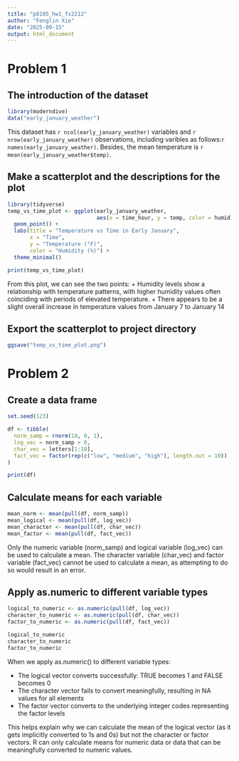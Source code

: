 ```yaml
---
title: "p8105_hw1_fx2212"
author: "Fenglin Xie"
date: "2025-09-15"
output: html_document
---
```

# Problem 1
## The introduction of the dataset
```r
library(moderndive)
data("early_january_weather")
```
This dataset has `r ncol(early_january_weather)` variables and `r nrow(early_january_weather)` observations, including varibles as follows:`r names(early_january_weather)`. Besides, the mean temperature is `r mean(early_january_weather$temp)`.

## Make a scatterplot and the descriptions for the plot
```r
library(tidyverse)
temp_vs_time_plot <- ggplot(early_january_weather, 
                            aes(x = time_hour, y = temp, color = humid)) +
  geom_point() +
  labs(title = "Temperature vs Time in Early January",
       x = "Time",
       y = "Temperature (°F)",
       color = "Humidity (%)") +
  theme_minimal()

print(temp_vs_time_plot)
```

From this plot, we can see the two points: 
+  Humidity levels show a relationship with temperature patterns, with higher humidity values often coinciding with periods of elevated temperature. 
+  There appears to be a slight overall increase in temperature values from January 7 to January 14

## Export the scatterplot to project directory
```r
ggsave("temp_vs_time_plot.png")
```

# Problem 2
## Create a data frame
```r
set.seed(123)

df <- tibble(
  norm_samp = rnorm(10, 0, 1),
  log_vec = norm_samp > 0,
  char_vec = letters[1:10],
  fact_vec = factor(rep(c("low", "medium", "high"), length.out = 10))
)

print(df)
```

## Calculate means for each variable
```r
mean_norm <- mean(pull(df, norm_samp))
mean_logical <- mean(pull(df, log_vec))
mean_character <- mean(pull(df, char_vec))
mean_factor <- mean(pull(df, fact_vec))
```

Only the numeric variable (norm_samp) and logical variable (log_vec) can be used to calculate a mean. The character variable (char_vec) and factor variable (fact_vec) cannot be used to calculate a mean, as attempting to do so would result in an error.

## Apply as.numeric to different variable types
```r
logical_to_numeric <- as.numeric(pull(df, log_vec))
character_to_numeric <- as.numeric(pull(df, char_vec))
factor_to_numeric <- as.numeric(pull(df, fact_vec))

logical_to_numeric 
character_to_numeric
factor_to_numeric
```

When we apply as.numeric() to different variable types:

+  The logical vector converts successfully: TRUE becomes 1 and FALSE becomes 0
+  The character vector fails to convert meaningfully, resulting in NA values for all elements
+  The factor vector converts to the underlying integer codes representing the factor levels

This helps explain why we can calculate the mean of the logical vector (as it gets implicitly converted to 1s and 0s) but not the character or factor vectors. R can only calculate means for numeric data or data that can be meaningfully converted to numeric values.
